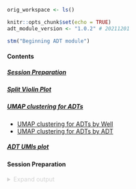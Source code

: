 <a id="adt_top"></a>  

```r
orig_workspace <- ls()

knitr::opts_chunk$set(echo = TRUE)
adt_module_version <- "1.0.2" # 20211201

stm("Beginning ADT module")
```  

#### Contents

##### [Session Preparation](#adt_session_prep)  
##### [Split Violin Plot](#adt_split_violin_plot)  
##### [UMAP clustering for ADTs](#adt_well_umap_clustering) 
- [UMAP clustering for ADTs by Well](#adt_umap_bywell) 
- [UMAP clustering for ADTs by ADT](#adt_umap_byadt)  

##### [ADT UMIs plot](#adt_well_umi_plot)

<a id="adt_session_prep"></a>
  
#### Session Preparation  

<details style="color: lightgray;">  
  <summary>Expand output</summary>   
  
##### Load Libraries
```r
quiet_library <- function(...) {
  suppressPackageStartupMessages(library(...))
}
quiet_library(ggplot2)
quiet_library(Seurat)
quiet_library(viridis)
quiet_library(dplyr)
quiet_library(plyr)
quiet_library(data.table)
```

##### Locate input files
```r
stm("Identifying files for ADT analysis")

# Input directory in_adt should be defined in the parent Rmarkdown report.
if(is.null(in_adt)) {
  warning("No input directory for adt batch report, defaulting to test data")
  in_adt <- system.file("extdata/X070/adt", package = "batchreporter")
} 

adt_count_files <- list.files(in_adt,
                              pattern = "Tag_Counts.csv")

well_names <- gsub('.{15}$', '', adt_count_files)

adt_count_filepaths <- list.files(in_adt, pattern = "Tag_Counts.csv", full.names = T)
if(length(adt_count_filepaths) == 0){
  stop(sprintf("No 'Tag_Counts.csv' files (BarCounter output) found in %s", in_adt))
}

adt_pos_count_filepaths <- list.files(in_adt, pattern = "positive_tag_counts.csv", full.names = T)
if(length(adt_pos_count_filepaths) == 0){
  stop(sprintf("No 'positive_tag_counts.csv' files (ADT well QC output) found in %s", in_adt))
}
adt_pos_count_files <- basename(adt_pos_count_filepaths)

cat(sprintf("IN ADT Tag Count files: \n\t%s", paste(adt_count_files, collapse = "\n\t")), sep = "\n")
stm(sprintf("IN ADT Tag Count files: \n\t%s", paste(adt_count_files, collapse = "\n\t")))  

cat(sprintf("IN POSITIVE ADT Tag Count files: \n\t%s", paste(adt_pos_count_files, collapse = "\n\t")), sep = "\n")
stm(sprintf("IN POSITIVE ADT Tag Count files: \n\t%s", paste(adt_pos_count_files, collapse = "\n\t")))

```

##### Load Inputs  
<details style="color: lightgray;"> 
  <summary>Expand output</summary>   
```r
count_list <- lapply(adt_count_filepaths, fread)
pos_count_list <- lapply(adt_pos_count_filepaths, fread)
pos_count_list <- lapply(pos_count_list, function(x){
  colnames(x)[1] <- "cell_barcode"
  x
})
```  


#### Create pos & neg droplet matrices, then create seurat objects
```r
i = 1
seurat_list <- list()
while (i < length(count_list) + 1){
  # get top 50k negative droplets (or all negative droplets if fewer detected)
  diff_bcs <- setdiff(count_list[[i]]$cell_barcode, pos_count_list[[i]]$cell_barcode)
  n_neg <- min(length(diff_bcs), 50000)
  neg <- subset(count_list[[i]], subset = count_list[[i]]$cell_barcode %in% diff_bcs)
  neg <- data.frame(neg)
  neg_50k <- neg[order(neg$total, decreasing = T),]
  neg_50k <- neg_50k[1:n_neg,]
  if(n_neg > 0){
    rownames(neg_50k) <- neg_50k$cell_barcode
    if(n_neg < 50000){
      print(sprintf("Warning: Fewer than 50000 (%s) negative ADT droplets identified for file %s", n_neg, adt_count_filepaths[i]))
      stm(sprintf("Warning: Fewer than 50000 (%s) negative ADT droplets identified for file %s", n_neg, adt_count_filepaths[i]))
    }
  } else {
    print(sprintf("Warning: No negative ADT droplets identified for %s", adt_count_filepaths[i]))
    stm(sprintf("Warning: No negative ADT droplets identified for %s", adt_count_filepaths[i]))
  }
  
  # get positive cell droplets
  pos_subset <- subset(count_list[[i]], subset = count_list[[i]]$cell_barcode %in% pos_count_list[[i]]$cell_barcode)
  pos_subset <- data.frame(pos_subset)
  rownames(pos_subset) <- pos_subset$cell_barcode
  
  # create seurat objects and merge
  pos_so <- CreateSeuratObject(counts = t(pos_subset[3:length(colnames(pos_subset))]), project = 'Cells')
  neg_so <- CreateSeuratObject(counts = t(neg_50k[3:length(colnames(neg_50k))]), project = 'Empty Droplets')
  so_merge <- merge(pos_so, neg_so)
  so_merge[['well']] <- rep(well_names[i], length(so_merge@assays$RNA))
  
  # add merged object to list
  seurat_list[[i]] <- so_merge
  
  # clear out intermediate variables
  rm(diff_bcs, n_neg, neg, neg_50k, pos_subset, pos_so, neg_so, so_merge)
  
  # proceed to next one
  i = i + 1
}  

rm(pos_count_list)  

```  

#### Merge Seurat Objects
```r
all_merge <- Reduce(merge, seurat_list)


```  
</details>  

<a id="adt_session_prep"></a>  

#### Split Violin Plot
```r
VlnPlot(all_merge, features = 'nCount_RNA', log = T, 
        pt.size = 0, split.plot = T, split.by = 'orig.ident', group.by = 'well') & 
  geom_hline(yintercept=1000, linetype="dashed", color = "blue") &
  geom_hline(yintercept=300, linetype="solid", color = "red") & stat_summary(fun=median, geom="point", size=2, color="green") &
  ggtitle("Count_ADT")
```  

[Return to Contents](#adt_top) 

<a id= "adt_well_umap_clustering"></a>  

#### UMAP clustering for ADTs
```r
all_merge <- SetIdent(all_merge, value = 'orig.ident')
adt_positives <- subset(all_merge, idents = 'Cells')
VariableFeatures(adt_positives) <- rownames(adt_positives)

if (length(rownames(adt_positives)) > 30) {
  dims = 30
} else {
  dims = length(rownames(adt_positives)) - 1
}


adt_positives <- NormalizeData(adt_positives, normalization.method = 'CLR', margin = 2) %>% 
  ScaleData() %>% RunPCA(npcs = dims)
adt_positives <- RunUMAP(adt_positives, dims = 1:(dims)) %>% FindNeighbors(dims = 1:dims) %>% FindClusters()

```  

<a id = "adt_umap_bywell"></a>  

##### UMAP clustering ADTs by Well
```r
DimPlot(adt_positives, group.by = 'well')
```  

[Return to Contents](#adt_top) 

```r
n_features <- length(rownames(adt_positives))
height = ceiling((n_features / 3) * 2)
```  

<a id = "adt_umap_byadt"></a>  

##### UMAP clustering for ADTs individually
```r
FeaturePlot(adt_positives, features = rownames(adt_positives), min.cutoff = 'q03', max.cutoff = 'q97') & 
  scale_color_viridis(option = 'inferno')
```  
[Return to Contents](#adt_top)  

#### ADT UMIs Dataframe construction - start here  
```r
i = 1
colsums_list <- list()
while (i < length(count_list) + 1){
  temp_adt_so <- seurat_list[[i]]
  temp_adt_so <- SetIdent(temp_adt_so, value = 'orig.ident')
  temp_adt_positives <- subset(temp_adt_so, idents = 'Cells')
  temp_adt_pos_mtx <- t(data.frame(temp_adt_positives@assays$RNA@counts))
  colsums_df <- data.frame(colSums(temp_adt_pos_mtx))
  colnames(colsums_df) <- 'Count'
  colsums_df$ADT <- rownames(colsums_df)
  colsums_df$Well <- rep(well_names[[i]], length(rownames(colsums_df)))
  colsums_list[[i]] <- colsums_df
  i = i + 1
}

combined_colsums <- bind_rows(colsums_list, .id = "column_label")
rm(colsums_list, count_list, seurat_list)
```  
  
<a id= "adt_well_umi_plot"></a>  
  
#### ADT UMIs plot
```r
ggplot(combined_colsums, aes(x = reorder(ADT, -Count), y = Count, color = Well)) + geom_point(size = 5) + 
  geom_hline(yintercept=median(combined_colsums$Count), linetype="dashed", color = "blue") + 
  theme(axis.text.x = element_text(angle = 90, vjust = 0.5, hjust=1)) + scale_y_log10() 

ggplot(combined_colsums, aes(x = reorder(ADT, -Count), y = Count, color = Well)) + geom_point(size = 5) + 
  geom_hline(yintercept=median(combined_colsums$Count), linetype="dashed", color = "blue") + 
  theme(axis.text.x = element_text(angle = 90, vjust = 0.5, hjust=1))  
```  
[Return to Contents](#adt_top) 


---  

ADT report module v.`r {adt_module_version}`, Zach Thomson  

```r
module_vars <- setdiff(ls(), orig_workspace)
rm(list = module_vars)
rm(module_vars)

gc()

``` 
